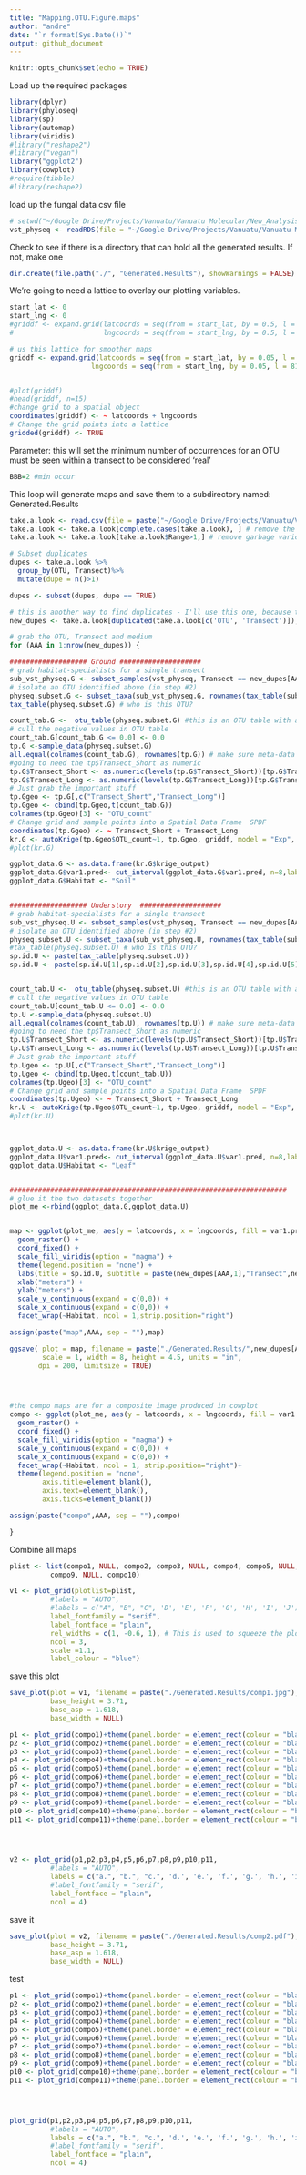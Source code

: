```yaml
---
title: "Mapping.OTU.Figure.maps"
author: "andre"
date: "`r format(Sys.Date())`"
output: github_document
---
```


```r
knitr::opts_chunk$set(echo = TRUE)
```
Load up the required packages 
```r
library(dplyr)
library(phyloseq)
library(sp)
library(automap)
library(viridis)
#library("reshape2")
#library("vegan")
library("ggplot2")
library(cowplot)
#require(tibble)
#library(reshape2)
```
load up the fungal data csv file 
```r
# setwd("~/Google Drive/Projects/Vanuatu/Vanuatu Molecular/New_Analysis/R")
vst_physeq <- readRDS(file = "~/Google Drive/Projects/Vanuatu/Vanuatu Molecular/New_Analysis/R/vst_physeq_geog.rds") ## a phyloseq object containing a transformed otu table 
```

Check to see if there is a directory that can hold all the generated results. If not, make one
```r
dir.create(file.path("./", "Generated.Results"), showWarnings = FALSE)
```


We're going to need a lattice to overlay our plotting variables.
```r
start_lat <- 0
start_lng <- 0
#griddf <- expand.grid(latcoords = seq(from = start_lat, by = 0.5, l = 21),
#                      lngcoords = seq(from = start_lng, by = 0.5, l = 81))

# us this lattice for smoother maps
griddf <- expand.grid(latcoords = seq(from = start_lat, by = 0.05, l = 210),
                    lngcoords = seq(from = start_lng, by = 0.05, l = 810))


#plot(griddf)
#head(griddf, n=15)
#change grid to a spatial object
coordinates(griddf) <- ~ latcoords + lngcoords
# Change the grid points into a lattice 
gridded(griddf) <- TRUE
```
Parameter: 
this will set the minimum number of occurrences for an OTU must be seen within a transect to be considered 'real'
```r
BBB=2 #min occur
```
This loop will generate maps and save them to a subdirectory named: Generated.Results
```r
take.a.look <- read.csv(file = paste("~/Google Drive/Projects/Vanuatu/Vanuatu Molecular/New_Analysis/R/Mapping.single.sp/Mantel.0.05/Maps/",BBB,"otu.range.habitat.generalist.csv"), header = TRUE)
take.a.look <- take.a.look[complete.cases(take.a.look), ] # remove the NA's
take.a.look <- take.a.look[take.a.look$Range>1,] # remove garbage variograms (you can also take a look at the maps in the corresponding directory)

# Subset duplicates 
dupes <- take.a.look %>%
  group_by(OTU, Transect)%>% 
  mutate(dupe = n()>1)

dupes <- subset(dupes, dupe == TRUE)

# this is another way to find duplicates - I'll use this one, because the end product will be easier to use for subsetting 
new_dupes <- take.a.look[duplicated(take.a.look[c('OTU', 'Transect')]),] 

# grab the OTU, Transect and medium 
for (AAA in 1:nrow(new_dupes)) {

################### Ground ####################
# grab habitat-specialists for a single transect
sub_vst_physeq.G <- subset_samples(vst_physeq, Transect == new_dupes[AAA,2] & Sample_Type == "Ground")
# isolate an OTU identified above (in step #2)
physeq.subset.G <- subset_taxa(sub_vst_physeq.G, rownames(tax_table(sub_vst_physeq.G)) %in% c(paste(new_dupes[AAA,1]))) # the last part of this code can be a list, or multiple c("otu1","otu2")
tax_table(physeq.subset.G) # who is this OTU?

count_tab.G <-  otu_table(physeq.subset.G) #this is an OTU table with abundences for the OTUs subsetted above 
# cull the negative values in OTU table 
count_tab.G[count_tab.G <= 0.0] <- 0.0
tp.G <-sample_data(physeq.subset.G)
all.equal(colnames(count_tab.G), rownames(tp.G)) # make sure meta-data and OTU match up
#going to need the tp$Transect_Short as numeric 
tp.G$Transect_Short <- as.numeric(levels(tp.G$Transect_Short))[tp.G$Transect_Short]
tp.G$Transect_Long <- as.numeric(levels(tp.G$Transect_Long))[tp.G$Transect_Long]
# Just grab the important stuff
tp.Ggeo <- tp.G[,c("Transect_Short","Transect_Long")]
tp.Ggeo <- cbind(tp.Ggeo,t(count_tab.G))
colnames(tp.Ggeo)[3] <- "OTU_count"
# Change grid and sample points into a Spatial Data Frame  SPDF
coordinates(tp.Ggeo) <- ~ Transect_Short + Transect_Long
kr.G <- autoKrige(tp.Ggeo$OTU_count~1, tp.Ggeo, griddf, model = "Exp", fix.values = c(0,NA,NA))
#plot(kr.G)

ggplot_data.G <- as.data.frame(kr.G$krige_output)
ggplot_data.G$var1.pred<- cut_interval(ggplot_data.G$var1.pred, n=8,labels = FALSE) # chop the data into ordinal data - otherwise maps are hard to read 
ggplot_data.G$Habitat <- "Soil"


################### Understory  ####################
# grab habitat-specialists for a single transect
sub_vst_physeq.U <- subset_samples(vst_physeq, Transect == new_dupes[AAA,2] & Sample_Type == "Understory")
# isolate an OTU identified above (in step #2)
physeq.subset.U <- subset_taxa(sub_vst_physeq.U, rownames(tax_table(sub_vst_physeq.U)) %in% c(paste(new_dupes[AAA,1]))) # the last part of this code can be a list, or multiple c("otu1","otu2")
#tax_table(physeq.subset.U) # who is this OTU?
sp.id.U <- paste(tax_table(physeq.subset.U))
sp.id.U <- paste(sp.id.U[1],sp.id.U[2],sp.id.U[3],sp.id.U[4],sp.id.U[5],sp.id.U[6],sp.id.U[7])


count_tab.U <-  otu_table(physeq.subset.U) #this is an OTU table with abundences for the OTUs subsetted above 
# cull the negative values in OTU table 
count_tab.U[count_tab.U <= 0.0] <- 0.0
tp.U <-sample_data(physeq.subset.U)
all.equal(colnames(count_tab.U), rownames(tp.U)) # make sure meta-data and OTU match up
#going to need the tp$Transect_Short as numeric 
tp.U$Transect_Short <- as.numeric(levels(tp.U$Transect_Short))[tp.U$Transect_Short]
tp.U$Transect_Long <- as.numeric(levels(tp.U$Transect_Long))[tp.U$Transect_Long]
# Just grab the important stuff
tp.Ugeo <- tp.U[,c("Transect_Short","Transect_Long")]
tp.Ugeo <- cbind(tp.Ugeo,t(count_tab.U))
colnames(tp.Ugeo)[3] <- "OTU_count"
# Change grid and sample points into a Spatial Data Frame  SPDF
coordinates(tp.Ugeo) <- ~ Transect_Short + Transect_Long
kr.U <- autoKrige(tp.Ugeo$OTU_count~1, tp.Ugeo, griddf, model = "Exp", fix.values = c(0,NA,NA))
#plot(kr.U)



ggplot_data.U <- as.data.frame(kr.U$krige_output)
ggplot_data.U$var1.pred<- cut_interval(ggplot_data.U$var1.pred, n=8,labels = FALSE) # chop the data into ordinal data - otherwise maps are hard to read 
ggplot_data.U$Habitat <- "Leaf"


####################################################################
# glue it the two datasets together
plot_me <-rbind(ggplot_data.G,ggplot_data.U)


map <- ggplot(plot_me, aes(y = latcoords, x = lngcoords, fill = var1.pred)) + 
  geom_raster() + 
  coord_fixed() + 
  scale_fill_viridis(option = "magma") +
  theme(legend.position = "none") +
  labs(title = sp.id.U, subtitle = paste(new_dupes[AAA,1],"Transect",new_dupes[AAA,2])) +
  xlab("meters") +
  ylab("meters") +
  scale_y_continuous(expand = c(0,0)) +
  scale_x_continuous(expand = c(0,0)) +
  facet_wrap(~Habitat, ncol = 1,strip.position="right")

assign(paste("map",AAA, sep = ""),map)  

ggsave( plot = map, filename = paste("./Generated.Results/",new_dupes[AAA,1],"Transect",new_dupes[AAA,2],".jpg"), device = NULL, path = NULL,
        scale = 1, width = 8, height = 4.5, units = "in", 
       dpi = 200, limitsize = TRUE)




#the compo maps are for a composite image produced in cowplot
compo <- ggplot(plot_me, aes(y = latcoords, x = lngcoords, fill = var1.pred)) + 
  geom_raster() + 
  coord_fixed() + 
  scale_fill_viridis(option = "magma") +
  scale_y_continuous(expand = c(0,0)) +
  scale_x_continuous(expand = c(0,0)) +
  facet_wrap(~Habitat, ncol = 1, strip.position="right")+
  theme(legend.position = "none", 
        axis.title=element_blank(), 
        axis.text=element_blank(), 
        axis.ticks=element_blank())

assign(paste("compo",AAA, sep = ""),compo)  

}
```
Combine all maps 
```r
plist <- list(compo1, NULL, compo2, compo3, NULL, compo4, compo5, NULL, compo6, compo7, NULL, compo8,
          compo9, NULL, compo10)

v1 <- plot_grid(plotlist=plist,
          #labels = "AUTO",
          #labels = c("A", "B", "C", 'D', 'E', 'F', 'G', 'H', 'I', 'J'),
          label_fontfamily = "serif",
          label_fontface = "plain",
          rel_widths = c(1, -0.6, 1), # This is used to squeeze the plots together. https://stackoverflow.com/questions/41834093/decrease-margins-between-plots-when-using-cowplot
          ncol = 3,
          scale =1.1,
          label_colour = "blue")
```
save this plot
```r
save_plot(plot = v1, filename = paste("./Generated.Results/comp1.jpg"),
          base_height = 3.71,
          base_asp = 1.618,
          base_width = NULL)
```


```r
p1 <- plot_grid(compo1)+theme(panel.border = element_rect(colour = "black", fill=NA, size=0.5))
p2 <- plot_grid(compo2)+theme(panel.border = element_rect(colour = "black", fill=NA, size=0.5))
p3 <- plot_grid(compo3)+theme(panel.border = element_rect(colour = "black", fill=NA, size=0.5))
p4 <- plot_grid(compo4)+theme(panel.border = element_rect(colour = "black", fill=NA, size=0.5))
p5 <- plot_grid(compo5)+theme(panel.border = element_rect(colour = "black", fill=NA, size=0.5))
p6 <- plot_grid(compo6)+theme(panel.border = element_rect(colour = "black", fill=NA, size=0.5))
p7 <- plot_grid(compo7)+theme(panel.border = element_rect(colour = "black", fill=NA, size=0.5))
p8 <- plot_grid(compo8)+theme(panel.border = element_rect(colour = "black", fill=NA, size=0.5))
p9 <- plot_grid(compo9)+theme(panel.border = element_rect(colour = "black", fill=NA, size=0.5))
p10 <- plot_grid(compo10)+theme(panel.border = element_rect(colour = "black", fill=NA, size=0.5))
p11 <- plot_grid(compo11)+theme(panel.border = element_rect(colour = "black", fill=NA, size=0.5))




v2 <- plot_grid(p1,p2,p3,p4,p5,p6,p7,p8,p9,p10,p11,
          #labels = "AUTO",
          labels = c("a.", "b.", "c.", 'd.', 'e.', 'f.', 'g.', 'h.', 'i.', 'j.','k.'),
          #label_fontfamily = "serif",
          label_fontface = "plain",
          ncol = 4)
```
save it
```r
save_plot(plot = v2, filename = paste("./Generated.Results/comp2.pdf"),
          base_height = 3.71,
          base_asp = 1.618,
          base_width = NULL)
```












test



```r
p1 <- plot_grid(compo1)+theme(panel.border = element_rect(colour = "black", fill=NA, size=0.5))
p2 <- plot_grid(compo2)+theme(panel.border = element_rect(colour = "black", fill=NA, size=0.5))
p3 <- plot_grid(compo3)+theme(panel.border = element_rect(colour = "black", fill=NA, size=0.5))
p4 <- plot_grid(compo4)+theme(panel.border = element_rect(colour = "black", fill=NA, size=0.5))
p5 <- plot_grid(compo5)+theme(panel.border = element_rect(colour = "black", fill=NA, size=0.5))
p6 <- plot_grid(compo6)+theme(panel.border = element_rect(colour = "black", fill=NA, size=0.5))
p7 <- plot_grid(compo7)+theme(panel.border = element_rect(colour = "black", fill=NA, size=0.5))
p8 <- plot_grid(compo8)+theme(panel.border = element_rect(colour = "black", fill=NA, size=0.5))
p9 <- plot_grid(compo9)+theme(panel.border = element_rect(colour = "black", fill=NA, size=0.5))
p10 <- plot_grid(compo10)+theme(panel.border = element_rect(colour = "black", fill=NA, size=0.5))
p11 <- plot_grid(compo11)+theme(panel.border = element_rect(colour = "black", fill=NA, size=0.5))




plot_grid(p1,p2,p3,p4,p5,p6,p7,p8,p9,p10,p11,
          #labels = "AUTO",
          labels = c("a.", "b.", "c.", 'd.', 'e.', 'f.', 'g.', 'h.', 'i.', 'j.','k.'),
          #label_fontfamily = "serif",
          label_fontface = "plain",
          ncol = 4)
```
